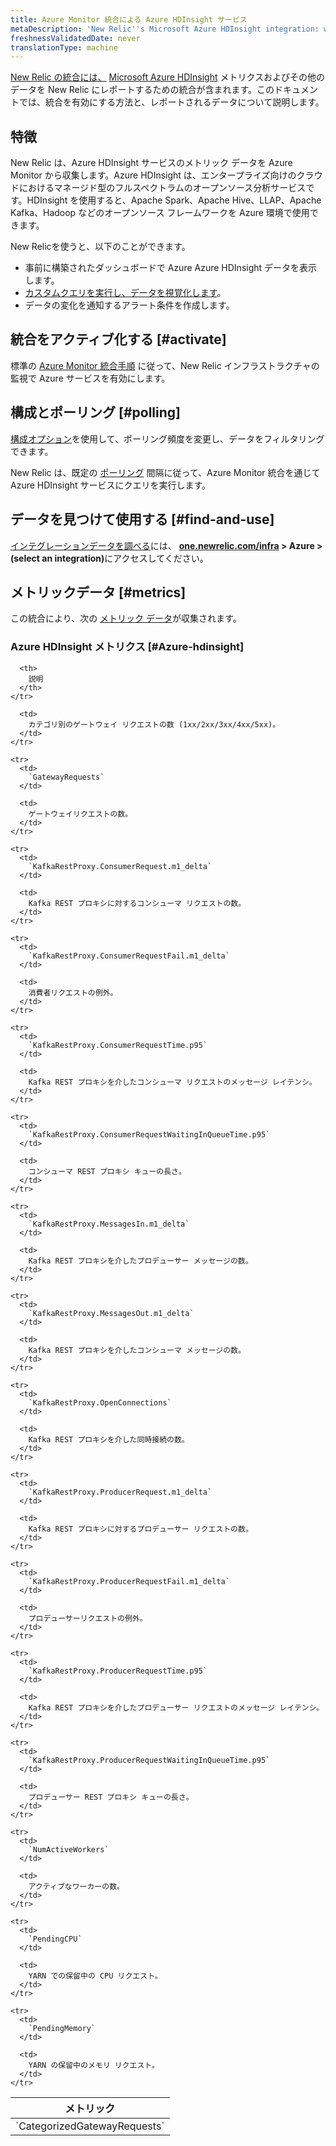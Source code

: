 ```yaml
---
title: Azure Monitor 統合による Azure HDInsight サービス
metaDescription: 'New Relic''s Microsoft Azure HDInsight integration: what data it reports and how to enable it.'
freshnessValidatedDate: never
translationType: machine
---
```


[New Relic の統合には、](/docs/infrastructure/integrations-getting-started/getting-started/introduction-infrastructure-integrations) [Microsoft Azure HDInsight](https://azure.microsoft.com/en-us/products/hdinsight/) メトリクスおよびその他のデータを New Relic にレポートするための統合が含まれます。このドキュメントでは、統合を有効にする方法と、レポートされるデータについて説明します。

## 特徴

New Relic は、Azure HDInsight サービスのメトリック データを Azure Monitor から収集します。Azure HDInsight は、エンタープライズ向けのクラウドにおけるマネージド型のフルスペクトラムのオープンソース分析サービスです。HDInsight を使用すると、Apache Spark、Apache Hive、LLAP、Apache Kafka、Hadoop などのオープンソース フレームワークを Azure 環境で使用できます。

New Relicを使うと、以下のことができます。

* 事前に構築されたダッシュボードで Azure Azure HDInsight データを表示します。
* [カスタムクエリを実行し、データを視覚化します](/docs/infrastructure/integrations-getting-started/getting-started/use-integration-data-new-relic-insights)。
* データの変化を通知するアラート条件を作成します。

## 統合をアクティブ化する [#activate]

標準の [Azure Monitor 統合手順](/docs/infrastructure/microsoft-azure-integrations/azure-integrations-list/azure-monitor) に従って、New Relic インフラストラクチャの監視で Azure サービスを有効にします。

## 構成とポーリング [#polling]

[構成オプション](/docs/infrastructure/microsoft-azure-integrations/azure-integrations-list/azure-monitor/#settings)を使用して、ポーリング頻度を変更し、データをフィルタリングできます。

New Relic は、既定の [ポーリング](/docs/infrastructure/microsoft-azure-integrations/azure-integrations-list/azure-monitor/#settings) 間隔に従って、Azure Monitor 統合を通じて Azure HDInsight サービスにクエリを実行します。

## データを見つけて使用する [#find-and-use]

[インテグレーションデータを調べる](/docs/infrastructure/integrations/find-use-infrastructure-integration-data)には、 <DNT>**[one.newrelic.com/infra](https://one.newrelic.com/infra) > Azure > (select an integration)**</DNT>にアクセスしてください。

## メトリックデータ [#metrics]

この統合により、次の [メトリック データ](/docs/infrastructure/integrations-getting-started/getting-started/understand-integration-data-data-types#metric)が収集されます。

### Azure HDInsight メトリクス [#Azure-hdinsight]

<table>
  <thead>
    <tr>
      <th style={{ width: "300px" }}>
        メトリック
      </th>

      <th>
        説明
      </th>
    </tr>
  </thead>

  <tbody>
    <tr>
      <td>
        `CategorizedGatewayRequests`
      </td>

      <td>
        カテゴリ別のゲートウェイ リクエストの数 (1xx/2xx/3xx/4xx/5xx)。
      </td>
    </tr>

    <tr>
      <td>
        `GatewayRequests`
      </td>

      <td>
        ゲートウェイリクエストの数。
      </td>
    </tr>

    <tr>
      <td>
        `KafkaRestProxy.ConsumerRequest.m1_delta`
      </td>

      <td>
        Kafka REST プロキシに対するコンシューマ リクエストの数。
      </td>
    </tr>

    <tr>
      <td>
        `KafkaRestProxy.ConsumerRequestFail.m1_delta`
      </td>

      <td>
        消費者リクエストの例外。
      </td>
    </tr>

    <tr>
      <td>
        `KafkaRestProxy.ConsumerRequestTime.p95`
      </td>

      <td>
        Kafka REST プロキシを介したコンシューマ リクエストのメッセージ レイテンシ。
      </td>
    </tr>

    <tr>
      <td>
        `KafkaRestProxy.ConsumerRequestWaitingInQueueTime.p95`
      </td>

      <td>
        コンシューマ REST プロキシ キューの長さ。
      </td>
    </tr>

    <tr>
      <td>
        `KafkaRestProxy.MessagesIn.m1_delta`
      </td>

      <td>
        Kafka REST プロキシを介したプロデューサー メッセージの数。
      </td>
    </tr>

    <tr>
      <td>
        `KafkaRestProxy.MessagesOut.m1_delta`
      </td>

      <td>
        Kafka REST プロキシを介したコンシューマ メッセージの数。
      </td>
    </tr>

    <tr>
      <td>
        `KafkaRestProxy.OpenConnections`
      </td>

      <td>
        Kafka REST プロキシを介した同時接続の数。
      </td>
    </tr>

    <tr>
      <td>
        `KafkaRestProxy.ProducerRequest.m1_delta`
      </td>

      <td>
        Kafka REST プロキシに対するプロデューサー リクエストの数。
      </td>
    </tr>

    <tr>
      <td>
        `KafkaRestProxy.ProducerRequestFail.m1_delta`
      </td>

      <td>
        プロデューサーリクエストの例外。
      </td>
    </tr>

    <tr>
      <td>
        `KafkaRestProxy.ProducerRequestTime.p95`
      </td>

      <td>
        Kafka REST プロキシを介したプロデューサー リクエストのメッセージ レイテンシ。
      </td>
    </tr>

    <tr>
      <td>
        `KafkaRestProxy.ProducerRequestWaitingInQueueTime.p95`
      </td>

      <td>
        プロデューサー REST プロキシ キューの長さ。
      </td>
    </tr>

    <tr>
      <td>
        `NumActiveWorkers`
      </td>

      <td>
        アクティブなワーカーの数。
      </td>
    </tr>

    <tr>
      <td>
        `PendingCPU`
      </td>

      <td>
        YARN での保留中の CPU リクエスト。
      </td>
    </tr>

    <tr>
      <td>
        `PendingMemory`
      </td>

      <td>
        YARN の保留中のメモリ リクエスト。
      </td>
    </tr>
  </tbody>
</table>
